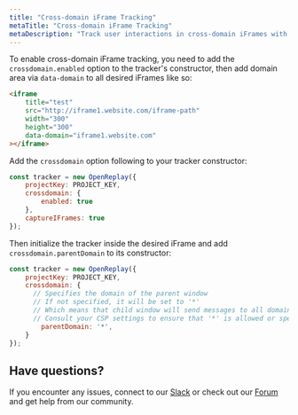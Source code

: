 ```yaml
---
title: "Cross-domain iFrame Tracking"
metaTitle: "Cross-domain iFrame Tracking"
metaDescription: "Track user interactions in cross-domain iFrames with OpenReplay."
---
```


To enable cross-domain iFrame tracking, you need to add the `crossdomain.enabled` option to the tracker's constructor, then add domain area via `data-domain` to all desired iFrames like so:

```html
<iframe
	title="test"
	src="http://iframe1.website.com/iframe-path"
	width="300"
	height="300"
	data-domain="iframe1.website.com"
></iframe>
``` 

Add the `crossdomain` option following to your tracker constructor:

```js
const tracker = new OpenReplay({
	projectKey: PROJECT_KEY,
	crossdomain: {
		enabled: true
	},
	captureIFrames: true
});
```

Then initialize the tracker inside the desired iFrame and add `crossdomain.parentDomain` to its constructor:

```js
const tracker = new OpenReplay({
	projectKey: PROJECT_KEY,
	crossdomain: {
	  // Specifies the domain of the parent window
	  // If not specified, it will be set to '*'
	  // Which means that child window will send messages to all domains inside the browser window
	  // Consult your CSP settings to ensure that '*' is allowed or specify the parent domain
		parentDomain: '*',
	}
});
```

## Have questions?

If you encounter any issues, connect to our [Slack](https://slack.openreplay.com) or check out our [Forum](https://forum.openreplay.com) and get help from our community.